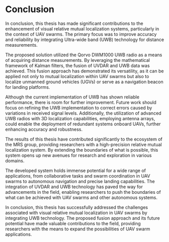 # Conclusion

In conclusion, this thesis has made significant contributions to the enhancement of visual relative mutual localization systems, particularly in the context of UAV swarms. The primary focus was to improve accuracy and reliability by integrating Ultra-wide band (UWB) technology for distance measurements.

The proposed solution utilized the Qorvo DWM1000 UWB radio as a means of acquiring distance measurements. By leveraging the mathematical framework of Kalman filters, the fusion of UVDAR and UWB data was achieved. This fusion approach has demonstrated its versatility, as it can be applied not only to mutual localization within UAV swarms but also to localize unmanned ground vehicles (UGVs) or serve as a navigation beacon for landing platforms.

Although the current implementation of UWB has shown reliable performance, there is room for further improvement. Future work should focus on refining the UWB implementation to correct errors caused by variations in received signal levels. Additionally, the utilization of advanced UWB radios with 3D localization capabilities, employing antenna arrays, could enable the deployment of redundant systems onboard UAVs, further enhancing accuracy and robustness.

The results of this thesis have contributed significantly to the ecosystem of the MRS group, providing researchers with a high-precision relative mutual localization system. By extending the boundaries of what is possible, this system opens up new avenues for research and exploration in various domains.

The developed system holds immense potential for a wide range of applications, from collaborative tasks and swarm coordination in UAV swarms to autonomous navigation and precise landing capabilities. The integration of UVDAR and UWB technology has paved the way for advancements in the field, enabling researchers to push the boundaries of what can be achieved with UAV swarms and other autonomous systems.

In conclusion, this thesis has successfully addressed the challenges associated with visual relative mutual localization in UAV swarms by integrating UWB technology. The proposed fusion approach and its future potential have made valuable contributions to the field, providing researchers with the means to expand the possibilities of UAV swarm applications.